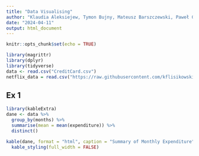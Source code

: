---
title: "Data Visualising"
author: "Klaudia Aleksiejew, Tymon Bujny, Mateusz Barszczewski, Paweł Gallas"
date: "2024-04-11"
output: html_document
---

```{r setup, include=FALSE}
knitr::opts_chunk$set(echo = TRUE)
```



```{r read data}
library(magrittr)
library(dplyr)
library(tidyverse)
data <- read.csv("CreditCard.csv")
netflix_data = read.csv("https://raw.githubusercontent.com/kflisikowski/ds/master/netflix-dataset.csv?raw=true")
```
## Ex 1
```{r calculate mean}
library(kableExtra)
dane <- data %>%
  group_by(months) %>%
  summarise(mean = mean(expenditure)) %>%
  distinct() 

kable(dane, format = "html", caption = "Summary of Monthly Expenditure") %>%
  kable_styling(full_width = FALSE)
```


